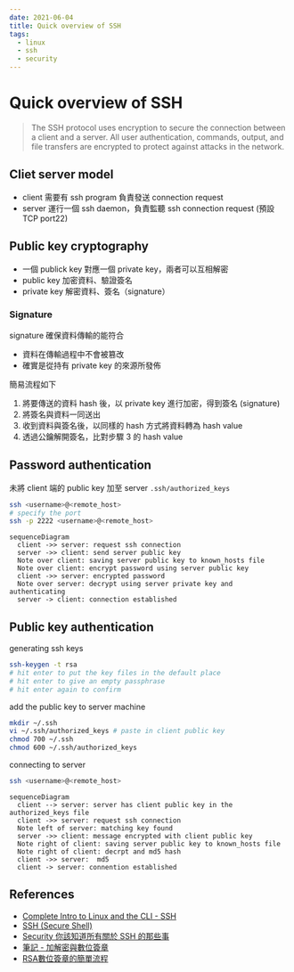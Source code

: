 ```yaml
---
date: 2021-06-04
title: Quick overview of SSH
tags:
  - linux
  - ssh
  - security
---
```


# Quick overview of SSH

>The SSH protocol uses encryption to secure the connection between a client and a server. All user authentication, commands, output, and file transfers are encrypted to protect against attacks in the network.

## Cliet server model

- client 需要有 ssh program 負責發送 connection request
- server 運行一個 ssh daemon，負責監聽 ssh connection request (預設 TCP port22)

## Public key cryptography
  
- 一個 publick key 對應一個 private key，兩者可以互相解密
- public key 加密資料、驗證簽名
- private key 解密資料、簽名（signature）

### Signature

signature 確保資料傳輸的能符合

- 資料在傳輸過程中不會被篡改
- 確實是從持有 private key 的來源所發佈

簡易流程如下

1. 將要傳送的資料 hash 後，以 private key 進行加密，得到簽名 (signature)
1. 將簽名與資料一同送出
1. 收到資料與簽名後，以同樣的 hash 方式將資料轉為 hash value
1. 透過公鑰解開簽名，比對步驟 3 的 hash value
  
## Password authentication

未將 client 端的 public key 加至 server `.ssh/authorized_keys`

```bash
ssh <username>@<remote_host>
# specify the port
ssh -p 2222 <username>@<remote_host>
```

```mermaid
sequenceDiagram
  client ->> server: request ssh connection
  server ->> client: send server public key
  Note over client: saving server public key to known_hosts file
  Note over client: encrypt password using server public key 
  client ->> server: encrypted password
  Note over server: decrypt using server private key and authenticating
  server -> client: connection established
```

## Public key authentication

generating ssh keys

```bash
ssh-keygen -t rsa
# hit enter to put the key files in the default place
# hit enter to give an empty passphrase
# hit enter again to confirm
```

add the public key to server machine

```bash
mkdir ~/.ssh
vi ~/.ssh/authorized_keys # paste in client public key
chmod 700 ~/.ssh
chmod 600 ~/.ssh/authorized_keys
```

connecting to server

```bash
ssh <username>@<remote_host>
```

```mermaid
sequenceDiagram
  client --> server: server has client public key in the authorized_keys file
  client ->> server: request ssh connection
  Note left of server: matching key found
  server ->> client: message encrypted with client public key
  Note right of client: saving server public key to known_hosts file
  Note right of client: decrpt and md5 hash
  client ->> server:  md5
  client -> server: connention established
```

## References

- [Complete Intro to Linux and the CLI - SSH](https://btholt.github.io/complete-intro-to-linux-and-the-cli/ssh)
- [SSH (Secure Shell)](https://www.ssh.com/academy/ssh#the-ssh-protocol)
- [Security 你該知道所有關於 SSH 的那些事](https://jennycodes.me/posts/security-ssh)
- [筆記 - 加解密與數位簽章](https://sibevin.github.io/posts/2017-05-19-113900-notes-encryption-digital-signature)
- [RSA數位簽章的簡單流程](https://dotblogs.com.tw/litfal/2014/03/08/144298)
